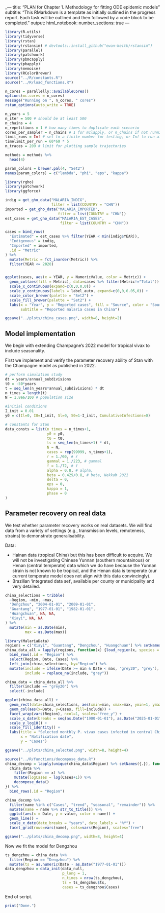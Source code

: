 _---
title: "PLAN for Chapter 1. Methodology for fitting ODE epidemic models"
subtitle: "This RMarkdown is a template as initially outlined in the progress report. Each task will be outlined and then followed by a code block to be completed."
output:
html_notebook:
number_sections: true
---


```r
library(R.utils)
library(tidyverse)
library(rstan)
library(rstansim) # devtools::install_github("ewan-keith/rstansim")
library(parallel)
library(patchwork)
library(pbmcapply)
library(pbapply)
library(memoise)
library(RColorBrewer)
source("../R/constants.R")
source("../R/load_functions.R")

n_cores = parallelly::availableCores()
options(mc.cores = n_cores)
message("Running on ", n_cores, " cores")
rstan_options(auto_write = TRUE)

n_years = 5
n_iter = 500 # should be at least 500
n_chains = 4
n_repetitions = 1 # how many times to duplicate each scenario
cores_per_sampler = n_chains # 1 for mclapply, or n_chains if not running lots of scenarios
limit_runs = Inf # set to a finite number for testing, or Inf to run all
timelimit_per_run = 60*60 * 5
n_traces = 200 # limit for plotting sample trajectories

methods = methods %>%
  head(4)

param_colors = brewer.pal(4, "Set2")
names(param_colors) = c("lambda", "phi", "eps", "kappa")
```

```r
library(rgho)
library(patchwork)
library(ggforce)

indig = get_gho_data("MALARIA_INDIG",
                     filter = list(COUNTRY = "CHN"))
imported = get_gho_data("MALARIA_IMPORTED",
                        filter = list(COUNTRY = "CHN"))
est_cases = get_gho_data("MALARIA_EST_CASES",
                         filter = list(COUNTRY = "CHN"))

cases = bind_rows(
  "Estimated" = est_cases %>% filter(YEAR < min(indig$YEAR)),
  "Indigenous" = indig,
  "Imported" = imported,
  .id = "Metric"
) %>%
  mutate(Metric = fct_inorder(Metric)) %>%
  filter(YEAR <= 2020)


ggplot(cases, aes(x = YEAR, y = NumericValue, color = Metric)) +
  geom_col(aes(fill = Metric), data=cases %>% filter(Metric!="Total")) +
  scale_x_continuous(expand=c(0,0,0,0)) +
  scale_y_continuous(labels = label_auto, expand=c(0,0,0.05,0)) +
  scale_color_brewer(palette = "Set2") +
  scale_fill_brewer(palette = "Set2") +
  labs(x = "Year", y = "Reported cases", fill = "Source", color = "Source",
       subtitle = "Reported malaria cases in China")

ggsave("../plots/china_cases.png", width=8, height=2)
```

## Model implementation

We begin with extending Champagne's 2022 model for tropical vivax to include seasonality.

First we implement and verify the parameter recovery ability of Stan with the Champagne model as published in 2022.

```r
# perform simulation study
dt = years/annual_subdivisions
t0 = -50*years
t = seq_len(n_years*annual_subdivisions) * dt
n_times = length(t)
N = 1.8e6/100 # population size

#initial conditions
I_init = 0.01
y0 = c(Il=0, I0=I_init, Sl=0, S0=1-I_init, CumulativeInfections=0)

# constants for Stan
data_consts = list(n_times = n_times+1,
                   y0 = y0,
                   t0 = t0,
                   ts = seq_len(n_times+1) * dt,
                   N = N,
                   cases = rep(99999, n_times+1),
                   r = 1./60, # r
                   gammal = 1./223, # gammal
                   f = 1./72, # f
                   alpha = 0.8, # alpha,
                   beta = 0.429/0.8, # beta, Nekkab 2021
                   delta = 0,
                   eps = 0,
                   kappa = 1,
                   phase = 0
)
```

## Parameter recovery on real data

We test whether parameter recovery works on real datasets. We will find data from a variety of settings (e.g., transmission levels, remoteness, strains) to demonstrate generalisability.

Data:

- Hainan data (tropical China) but this has been difficult to acquire.
We will not be investigating Chinese Yunnan (southern mountainous) or Henan (central temperate) data which we do have because the Yunnan strain is not known to be tropical, and the Henan data is temperate (our current temperate model does not align with this data convincingly).
- Brazilian 'integrated data set', available per county or municipality and very detailed.

```r
china_selections = tribble(
  ~Region, ~min, ~max,
  "Dengzhou", "2004-01-01", "2009-01-01",
  "Guantang", "1977-01-01", "1982-01-01",
  "Huangchuan", NA, NA,
  "Xiayi", NA, NA
) %>%
  mutate(min = as.Date(min),
         max = as.Date(max))

library(MalariaData)
regions = c("Xiayi", "Guantang", "Dengzhou", "Huangchuan") %>% setNames({.})
china_data_all = lapply(regions, function(x) {load_region(x, species = "Vivax", source="Local")}) %>%
  bind_rows(.id = "Region") %>%
  select(Region, Date, Cases) %>%
  left_join(china_selections, by="Region") %>%
  mutate(include = ifelse(Date >= min & Date < max, "grey20", "grey"),
         include = replace_na(include, "grey"))

china_data = china_data_all %>%
  filter(include == "grey20") %>%
  select(-include)

ggplot(china_data_all) +
  geom_rect(data=china_selections, aes(xmin=min, xmax=max, ymin=1, ymax=Inf, x=NULL, y=NULL), alpha=0.4, fill="tomato") +
  geom_col(aes(x=Date, y=Cases, fill=include)) +
  facet_wrap(vars(Region), ncol=1, scales="free_y") +
  scale_x_date(breaks = seq(as.Date("1900-01-01"), as.Date("2025-01-01"), by="2 years"), date_labels = "%Y", limits=c(NA_Date_, as.Date("2009-12-31"))) +
  scale_y_log10() +
  scale_fill_identity() +
  labs(title = "Selected monthly P. vivax cases infected in central China",
       x = "Notification date",
       y = "Cases")

ggsave("../plots/china_selected.png", width=8, height=4)
```

```r
source("../R/functions/decompose_data.R")
china_decomp = lapply(unique(china_data$Region) %>% setNames({.}), function(x) {
  china_data %>%
    filter(Region == x) %>%
    mutate(logCases = log(Cases+1)) %>%
    decompose_data()
}) %>%
  bind_rows(.id = "Region")

china_decomp %>%
  filter(name %in% c("Cases", "trend", "seasonal", "remainder")) %>%
  mutate(name = name %>% str_to_title()) %>%
  ggplot(aes(x = Date, y = value, color = name)) +
  geom_line() +
  scale_x_date(date_breaks = "years", date_labels = "%Y") +
  facet_grid(rows=vars(name), cols=vars(Region), scales="free")

ggsave("../plots/china_decomp.png", width=8, height=4)
```

Now we fit the model for Dengzhou

```r
ts_dengzhou = china_data %>%
  filter(Region == "Dengzhou") %>%
  mutate(ts = as.numeric(Date - as.Date("1977-01-01")))
data_dengzhou = data_init(data_null,
                          p_long = 1,
                          n_times = nrow(ts_dengzhou),
                          ts = ts_dengzhou$ts,
                          cases = ts_dengzhou$Cases)
```

End of script.

```r
print("Done.")
```
